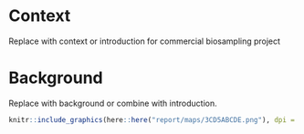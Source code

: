 \clearpage

# Context {#sec:context}

Replace with context or introduction for commercial biosampling project


# Background {#sec:background}

Replace with background or combine with introduction.


```r

knitr::include_graphics(here::here("report/maps/3CD5ABCDE.png"), dpi = NA)

```

\clearpage
